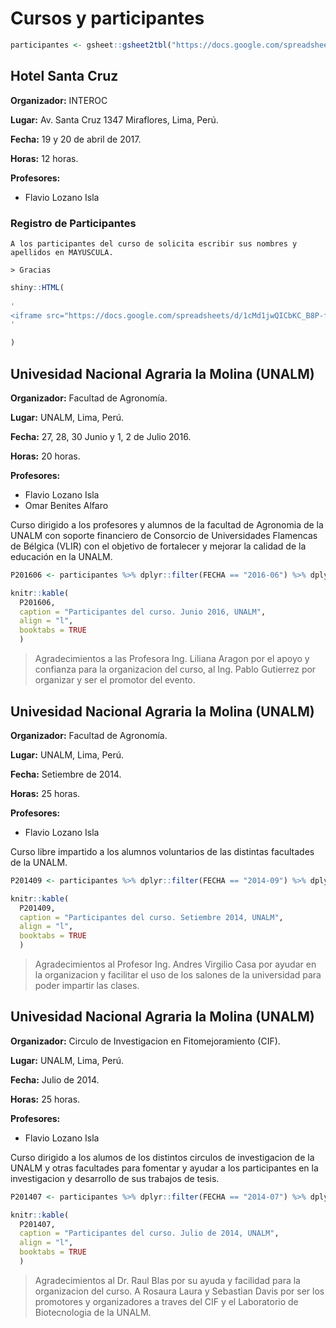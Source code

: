 # Cursos y participantes

```r

participantes <- gsheet::gsheet2tbl("https://docs.google.com/spreadsheets/d/1_IZDac1jyBHidA7nvYZ_0NDnnW4foQQTYEmbLt7Zmvs/edit#gid=2139887140")

```

## Hotel Santa Cruz

**Organizador:** INTEROC

**Lugar:** Av. Santa Cruz 1347 Miraflores, Lima, Perú.

**Fecha:** 19 y 20 de abril de 2017.

**Horas:** 12 horas.

**Profesores:**

- Flavio Lozano Isla


### Registro de Participantes

```block2

A los participantes del curso de solicita escribir sus nombres y apellidos en MAYUSCULA.

> Gracias

```


```r

shiny::HTML(
  
'
<iframe src="https://docs.google.com/spreadsheets/d/1cMd1jwQICbKC_B8P-fZdTOyeBY3X84Jifw2XS1IWhFY/edit?usp=sharing" style="width: 100%; height: 450px" scrolling="no" marginwidth="0" marginheight="0" frameborder="0" vspace="0" hspace="0"></iframe>
'  

)

```


## Univesidad Nacional Agraria la Molina (UNALM)

**Organizador:** Facultad de Agronomía.

**Lugar:** UNALM, Lima, Perú.

**Fecha:** 27, 28, 30 Junio y 1, 2 de Julio 2016.

**Horas:** 20 horas.

**Profesores:**

- Flavio Lozano Isla
- Omar Benites Alfaro

Curso dirigido a los profesores y alumnos de la facultad de Agronomia de la UNALM con soporte financiero de Consorcio de Universidades Flamencas de Bélgica (VLIR)  con el objetivo de fortalecer y mejorar la calidad de la educación en la UNALM.

```r

P201606 <- participantes %>% dplyr::filter(FECHA == "2016-06") %>% dplyr::select(PARTICIPANTES, EMAIL)

knitr::kable(
  P201606,
  caption = "Participantes del curso. Junio 2016, UNALM",
  align = "l",
  booktabs = TRUE
  )

```

> Agradecimientos a las Profesora Ing. Liliana Aragon por el apoyo y confianza para la organizacion del curso, al Ing. Pablo Gutierrez por organizar y ser el promotor del evento. 



## Univesidad Nacional Agraria la Molina (UNALM)

**Organizador:** Facultad de Agronomía.

**Lugar:** UNALM, Lima, Perú.

**Fecha:** Setiembre de 2014.

**Horas:** 25 horas.

**Profesores:**

- Flavio Lozano Isla

Curso libre impartido a los alumnos voluntarios de las distintas facultades de la UNALM.

```r

P201409 <- participantes %>% dplyr::filter(FECHA == "2014-09") %>% dplyr::select(PARTICIPANTES, EMAIL)

knitr::kable(
  P201409,
  caption = "Participantes del curso. Setiembre 2014, UNALM",
  align = "l",
  booktabs = TRUE
  )

```

> Agradecimientos al Profesor Ing. Andres Virgilio Casa por ayudar en la organizacion y facilitar el uso de los salones de la universidad para poder impartir las clases.


## Univesidad Nacional Agraria la Molina (UNALM)

**Organizador:** Circulo de Investigacion en Fitomejoramiento (CIF).

**Lugar:** UNALM, Lima, Perú.

**Fecha:** Julio de 2014.

**Horas:** 25 horas.

**Profesores:**

- Flavio Lozano Isla

Curso dirigido a los alumos de los distintos circulos de investigacion de la UNALM y otras facultades para fomentar y ayudar a los participantes en la investigacion y desarrollo de sus trabajos de tesis.


```r

P201407 <- participantes %>% dplyr::filter(FECHA == "2014-07") %>% dplyr::select(PARTICIPANTES, EMAIL)

knitr::kable(
  P201407,
  caption = "Participantes del curso. Julio de 2014, UNALM",
  align = "l",
  booktabs = TRUE
  )

```

> Agradecimientos al Dr. Raul Blas por su ayuda y facilidad para la organizacion del curso. A Rosaura Laura y Sebastian Davis por ser los promotores y organizadores a traves del CIF y el Laboratorio de Biotecnologia de la UNALM.
